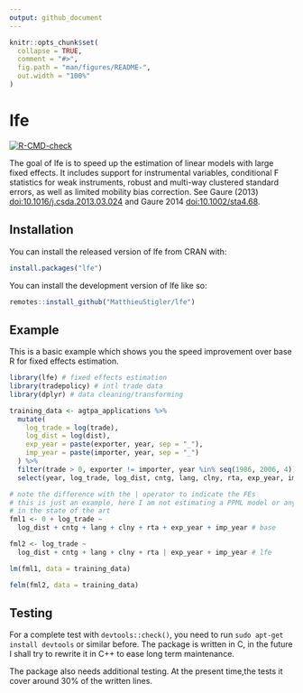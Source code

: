```yaml
---
output: github_document
---
```


<!-- README.md is generated from README.Rmd. Please edit that file -->

```r
knitr::opts_chunk$set(
  collapse = TRUE,
  comment = "#>",
  fig.path = "man/figures/README-",
  out.width = "100%"
)
```

# lfe

<!-- badges: start -->
[![R-CMD-check](https://github.com/pachadotdev/lfe/actions/workflows/R-CMD-check.yaml/badge.svg)](https://github.com/pachadotdev/lfe/actions/workflows/R-CMD-check.yaml)
<!-- badges: end -->

The goal of lfe is to speed up the estimation of linear models with large fixed
effects. It includes support for instrumental variables, conditional F 
statistics for weak instruments, robust and multi-way clustered standard errors,
as well as limited mobility bias correction. See Gaure (2013) 
<doi:10.1016/j.csda.2013.03.024> and Gaure 2014 <doi:10.1002/sta4.68>. 

## Installation

You can install the released version of lfe from CRAN with:

```r
install.packages("lfe")
```

You can install the development version of lfe like so:

```r
remotes::install_github("MatthieuStigler/lfe")
```

## Example

This is a basic example which shows you the speed improvement over base R
for fixed effects estimation.

```r
library(lfe) # fixed effects estimation
library(tradepolicy) # intl trade data
library(dplyr) # data cleaning/transforming

training_data <- agtpa_applications %>%
  mutate(
    log_trade = log(trade),
    log_dist = log(dist),
    exp_year = paste(exporter, year, sep = "_"),
    imp_year = paste(importer, year, sep = "_")
  ) %>%
  filter(trade > 0, exporter != importer, year %in% seq(1986, 2006, 4)) %>%
  select(year, log_trade, log_dist, cntg, lang, clny, rta, exp_year, imp_year)

# note the difference with the | operator to indicate the FEs
# this is just an example, here I am not estimating a PPML model or anything
# in the state of the art
fml1 <- 0 + log_trade ~
  log_dist + cntg + lang + clny + rta + exp_year + imp_year # base

fml2 <- log_trade ~
  log_dist + cntg + lang + clny + rta | exp_year + imp_year # lfe

lm(fml1, data = training_data)

felm(fml2, data = training_data)
```

## Testing

For a complete test with `devtools::check()`, you need to run 
`sudo apt-get install devtools` or similar before. The package is written in C,
in the future I shall try to rewrite it in C++ to ease long term maintenance.

The package also needs additional testing. At the present time,the tests it 
cover around 30% of the written lines.
